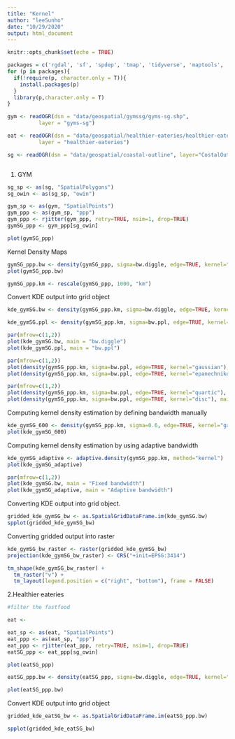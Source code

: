 ```yaml
---
title: "Kernel"
author: "leeSunho"
date: "10/29/2020"
output: html_document
---
```


```r
knitr::opts_chunk$set(echo = TRUE)
```

```r

packages = c('rgdal', 'sf', 'spdep', 'tmap', 'tidyverse', 'maptools', 'raster', 'spatstat','prettydoc')
for (p in packages){
  if(!require(p, character.only = T)){
    install.packages(p)
  }
  library(p,character.only = T)
}

```


```r


gym <- readOGR(dsn = "data/geospatial/gymssg/gyms-sg.shp",
          layer = "gyms-sg")

eat <- readOGR(dsn = "data/geospatial/healthier-eateries/healthier-eateries.shp",
          layer = "healthier-eateries")

sg <- readOGR(dsn = "data/geospatial/coastal-outline", layer="CostalOutline")



```
1. GYM
```r
sg_sp <- as(sg, "SpatialPolygons")
sg_owin <- as(sg_sp, "owin")

gym_sp <- as(gym, "SpatialPoints")
gym_ppp <- as(gym_sp, "ppp")
gym_ppp <- rjitter(gym_ppp, retry=TRUE, nsim=1, drop=TRUE)
gymSG_ppp <- gym_ppp[sg_owin]

```

```r

plot(gymSG_ppp)

```
Kernel Density Maps
```r

gymSG_ppp.bw <- density(gymSG_ppp, sigma=bw.diggle, edge=TRUE, kernel="gaussian")
plot(gymSG_ppp.bw)

```

```r

gymSG_ppp.km <- rescale(gymSG_ppp, 1000, "km")

```
Convert KDE output into grid object
```r


kde_gymSG.bw <- density(gymSG_ppp.km, sigma=bw.diggle, edge=TRUE, kernel="gaussian")

kde_gymSG.ppl <- density(gymSG_ppp.km, sigma=bw.ppl, edge=TRUE, kernel="gaussian")

par(mfrow=c(1,2))
plot(kde_gymSG.bw, main = "bw.diggle")
plot(kde_gymSG.ppl, main = "bw.ppl")

```

```r
par(mfrow=c(1,2))
plot(density(gymSG_ppp.km, sigma=bw.ppl, edge=TRUE, kernel="gaussian"), main="Gaussian")
plot(density(gymSG_ppp.km, sigma=bw.ppl, edge=TRUE, kernel="epanechnikov"), main="Epanechnikov")


```

```r
par(mfrow=c(1,2))
plot(density(gymSG_ppp.km, sigma=bw.ppl, edge=TRUE, kernel="quartic"), main="Quartic")
plot(density(gymSG_ppp.km, sigma=bw.ppl, edge=TRUE, kernel="disc"), main="Disc")


```
Computing kernel density estimation by defining bandwidth manually

```r

kde_gymSG_600 <- density(gymSG_ppp.km, sigma=0.6, edge=TRUE, kernel="gaussian")
plot(kde_gymSG_600)

```
Computing kernel density estimation by using adaptive bandwidth
```r

kde_gymSG_adaptive <- adaptive.density(gymSG_ppp.km, method="kernel")
plot(kde_gymSG_adaptive)

```
```r
par(mfrow=c(1,2))
plot(kde_gymSG.bw, main = "Fixed bandwidth")
plot(kde_gymSG_adaptive, main = "Adaptive bandwidth")

```
Converting KDE output into grid object.
```r
gridded_kde_gymSG_bw <- as.SpatialGridDataFrame.im(kde_gymSG.bw)
spplot(gridded_kde_gymSG_bw)

```

Converting gridded output into raster
```r
kde_gymSG_bw_raster <- raster(gridded_kde_gymSG_bw)
projection(kde_gymSG_bw_raster) <- CRS("+init=EPSG:3414")

```

```r
tm_shape(kde_gymSG_bw_raster) + 
  tm_raster("v") +
  tm_layout(legend.position = c("right", "bottom"), frame = FALSE)

```


2.Healthier eateries
```r
#filter the fastfood

eat <- 

```


```r

eat_sp <- as(eat, "SpatialPoints")
eat_ppp <- as(eat_sp, "ppp")
eat_ppp <- rjitter(eat_ppp, retry=TRUE, nsim=1, drop=TRUE)
eatSG_ppp <- eat_ppp[sg_owin]


```

```r

plot(eatSG_ppp)

```

```r

eatSG_ppp.bw <- density(eatSG_ppp, sigma=bw.diggle, edge=TRUE, kernel="gaussian")

```

```r
plot(eatSG_ppp.bw)


```
Convert KDE output into grid object
```r

gridded_kde_eatSG_bw <- as.SpatialGridDataFrame.im(eatSG_ppp.bw)

```

```r

spplot(gridded_kde_eatSG_bw)

```
```r



```
